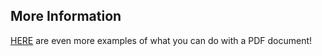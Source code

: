 

## More Information

[HERE](https://quarto.org/docs/output-formats/pdf-basics.html) are even more examples of what you can do with a PDF document!
